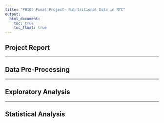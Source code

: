 ```yaml
---
title: "P8105 Final Project- Nutrtritional Data in NYC"
output: 
  html_document:
    toc: true
    toc_float: true
---
```


## Project Report

---

## Data Pre-Processing

---

## Exploratory Analysis

---

## Statistical Analysis


